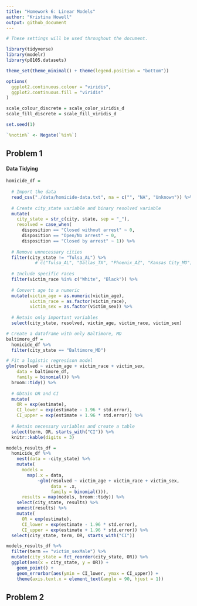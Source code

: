 ```yaml
---
title: "Homework 6: Linear Models"
author: "Kristina Howell"
output: github_document
---
```


```r
# These settings will be used throughout the document.

library(tidyverse)
library(modelr)
library(p8105.datasets)

theme_set(theme_minimal() + theme(legend.position = "bottom"))

options(
  ggplot2.continuous.colour = "viridis", 
  ggplot2.continuous.fill = "viridis"
)

scale_colour_discrete = scale_color_viridis_d
scale_fill_discrete = scale_fill_viridis_d

set.seed(1)

`%notin%` <- Negate(`%in%`)
```

## Problem 1

#### Data Tidying

```r
homicide_df = 
  
  # Import the data
  read_csv("./data/homicide-data.txt", na = c("", "NA", "Unknown")) %>% 
  
  # Create city_state variable and binary resolved variable
  mutate(
    city_state = str_c(city, state, sep = "_"),
    resolved = case_when(
      disposition == "Closed without arrest" ~ 0,
      disposition == "Open/No arrest" ~ 0,
      disposition == "Closed by arrest" ~ 1)) %>% 
  
  # Remove unnecessary cities
  filter(city_state != "Tulsa_AL") %>% 
           # c("Tulsa_AL", "Dallas_TX", "Phoenix_AZ", "Kansas City_MO")) 
           
  # Include specific races
  filter(victim_race %in% c("White", "Black")) %>% 
  
  # Convert age to a numeric
  mutate(victim_age = as.numeric(victim_age),
         victim_race = as.factor(victim_race),
         victim_sex = as.factor(victim_sex)) %>% 
  
  # Retain only important variables
  select(city_state, resolved, victim_age, victim_race, victim_sex)
```


```r
# Create a dataframe with only Baltimore, MD
baltimore_df = 
  homicide_df %>% 
  filter(city_state == "Baltimore_MD")

# Fit a logistic regresison model 
glm(resolved ~ victim_age + victim_race + victim_sex,
    data = baltimore_df,
    family = binomial()) %>% 
  broom::tidy() %>% 
  
  # Obtain OR and CI
  mutate(
    OR = exp(estimate),
    CI_lower = exp(estimate - 1.96 * std.error),
    CI_upper = exp(estimate + 1.96 * std.error)) %>% 
  
  # Retain necessary variables and create a table
  select(term, OR, starts_with("CI")) %>% 
  knitr::kable(digits = 3)
```

```r
models_results_df = 
  homicide_df %>% 
    nest(data = -city_state) %>% 
    mutate(
      models = 
        map(.x = data, 
            ~glm(resolved ~ victim_age + victim_race + victim_sex,
                 data = .x,
                 family = binomial())), 
      results = map(models, broom::tidy)) %>% 
    select(city_state, results) %>% 
    unnest(results) %>% 
    mutate(
      OR = exp(estimate),
      CI_lower = exp(estimate - 1.96 * std.error),
      CI_upper = exp(estimate + 1.96 * std.error)) %>% 
  select(city_state, term, OR, starts_with("CI"))
```

```r
models_results_df %>% 
  filter(term == "victim_sexMale") %>% 
  mutate(city_state = fct_reorder(city_state, OR)) %>% 
  ggplot(aes(x = city_state, y = OR)) +
    geom_point() +
    geom_errorbar(aes(ymin = CI_lower, ymax = CI_upper)) +
    theme(axis.text.x = element_text(angle = 90, hjust = 1))
```

## Problem 2


